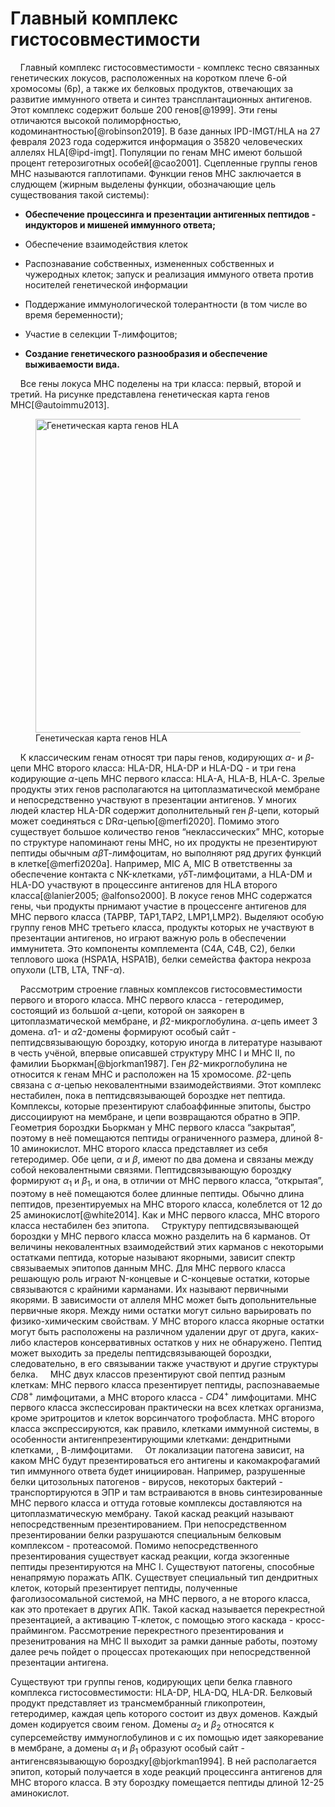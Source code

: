 # Главный комплекс гистосовместимости

    Главный комплекс гистосовместимости - комплекс тесно связанных генетических локусов, расположенных на коротком плече 6-ой хромосомы (6р), а также их белковых продуктов, отвечающих за развитие иммунного ответа и синтез трансплантационных антигенов. Этот комплекс содержит больше 200 генов[@1999]. Эти гены отличаются высокой полиморфностью, кодоминантностью[@robinson2019]. В базе данных IPD-IMGT/HLA на 27 февраля 2023 года содержится информация о 35820 человеческих аллелях HLA[@ipd-imgt]. Популяции по генам МНС имеют большой процент гетерозиготных особей[@cao2001]. Сцепленные группы генов МНС называются гаплотипами. Функции генов МНС заключается в слудющем (жирным выделены функции, обозначающие цель существования такой системы):

-   **Обеспечение процессинга и презентации антигенных пептидов - индукторов и мишеней иммунного ответа;**

-   Обеспечение взаимодействия клеток

-   Распознавание собственных, измененных собственных и чужеродных клеток; запуск и реализация иммуного ответа против носителей генетической информации

-   Поддержание иммунологической толерантности (в том числе во время беременности);

-   Участие в селекции Т-лимфоцитов;

-   **Создание генетического разнообразия и обеспечение выживаемости вида.**

    Все гены локуса МНС поделены на три класса: первый, второй и третий. На рисунке представлена генетическая карта генов МНС[@autoimmu2013].

![Генетическая карта генов HLA](img/mhc_genetic_map.jpg){width="502"}

    К классическим генам относят три пары генов, кодирующих $\alpha$- и $\beta$- цепи МНС второго класса: HLA-DR, HLA-DP и HLA-DQ - и три гена кодирующие $\alpha$-цепь МНС первого класса: HLA-A, HLA-B, HLA-C. Зрелые продукты этих генов располагаются на цитоплазматической мембране и непосредственно участвуют в презентации антигенов. У многих людей кластер HLA-DR содержит дополнительный ген $\beta$-цепи, который может соединяться с DR$\alpha$-цепью[@merfi2020]. Помимо этого существует большое количество генов "неклассических" МНС, которые по структуре напоминают гены МНС, но их продукты не презентируют пептиды обычным $\alpha\beta$Т-лимфоцитам, но выполняют ряд других функций в клетке[@merfi2020a]. Например, MIC A, MIC B ответственны за обеспечение контакта с NK-клетками, $\gamma\delta$Т-лимфоцитами, а HLA-DM и HLA-DO участвуют в процессинге антигенов для HLA второго класса[@lanier2005; @alfonso2000]. В локусе генов МНС содержатся гены, чьи продукты прнимают участие в процессенге антигенов для MHC первого класса (TAPBP, TAP1,TAP2, LMP1,LMP2). Выделяют особую группу генов МНС третьего класса, продукты которых не участвуют в презентации антигенов, но играют важную роль в обеспечении иммунитета. Это компоненты комплемента (С4А, С4В, С2), белки теплового шока (HSPA1A, HSPA1B), белки семейства фактора некроза опухоли (LTB, LTA, TNF-$\alpha$).

    Рассмотрим строение главных комплексов гистосовместимости первого и второго класса. МНС первого класса - гетеродимер, состоящий из большой $\alpha$-цепи, которой он заякорен в цитоплазматической мембране, и $\beta2$-микроглобулина. $\alpha$-цепь имеет 3 домена. $\alpha1$- и $\alpha2$-домены формируют особый сайт - пептидсвязывающую бороздку, которую иногда в литературе называют в честь учёной, впервые описавшей структуру МНС I и МНС II, по фамилии Бьоркман[@bjorkman1987]. Ген $\beta2$-микроглобулина не относится к генам МНС и расположен на 15 хромосоме. $\beta2$-цепь связана с $\alpha$-цепью нековалентными взаимодействиями. Этот комплекс нестабилен, пока в пептидсвязывающей бороздке нет пептида. Комплексы, которые презентируют слабоаффинные эпитопы, быстро диссоциируют на мембране, и цепи возвращаются обратно в ЭПР. Геометрия бороздки Бьоркман у МНС первого класса "закрытая", поэтому в неё помещаются пептиды ограниченного размера, длиной 8-10 аминокислот. МНС второго класса представляет из себя гетеродимер. Обе цепи, $\alpha$ и $\beta$, имеют по два домена и связаны между собой нековалентными связями. Пептидсвязывающую бороздку формируют $\alpha_1$ и $\beta_1$, и она, в отличии от МНС первого класса, "открытая", поэтому в неё помещаются более длинные пептиды. Обычно длина пептидов, презентируемых на МНС второго класса, колеблется от 12 до 25 аминокислот[@white2014]. Как и МНС первого класса, МНС второго класса нестабилен без эпитопа.     Структуру пептидсвязывающей бороздки у МНС первого класса можно разделить на 6 карманов. От величины нековалентных взаимодействий этих карманов с некоторыми остатками пептида, которые называют якорными, зависит спектр связываемых эпитопов данным МНС. Для МНС первого класса решающую роль играют N-концевые и C-концевые остатки, которые связываются с крайними карманами. Их называют первичными якорями. В зависимости от аллеля МНС может быть допольнительные первичные якоря. Между ними остатки могут сильно варьировать по физико-химическим свойствам. У МНС второго класса якорные остатки могут быть расположены на различном удалении друг от друга, каких-либо кластеров консервативных остатков у них не обнаружено. Пептид может выходить за пределы пептидсвязывающей бороздки, следовательно, в его связывании также участвуют и другие структуры белка.     МНС двух классов презентируют свой пептид разным клеткам: МНС первого класса презентирует пептиды, распознаваемые $CD8^{+}$ лимфоцитами, а МНС второго класса - $CD4^{+}$ лимфоцитами. МНС первого класса экспессирован практически на всех клетках организма, кроме эритроцитов и клеток ворсинчатого трофобласта. МНС второго класса экспрессируются, как правило, клетками иммунной системы, в особенности антигенпрезентирующими клетками: дендритными клетками, , В-лимфоцитами.     От локализации патогена зависит, на каком МНС будут презентироваться его антигены и какомакрофагамий тип иммунного ответа будет инициирован. Например, разрушенные белки цитозольных патогенов - вирусов, некоторых бактерий - транспортируются в ЭПР и там встраиваются в вновь синтезированные МНС первого класса и оттуда готовые комплексы доставляются на цитоплазматическую мембрану. Такой каскад реакций называют непосредственным презентированием. При непосредственном презентировании белки разрушаются специальным белковым комплексом - протеасомой. Помимо непосредственного презентирования существует каскад реакции, когда экзогенные пептиды презентируются на МНС I. Существуют патогены, способные ненапрямую поражать АПК. Существует специальный тип дендритных клеток, который презентирует пептиды, полученные фаголизосомальной системой, на МНС первого, а не второго класса, как это протекает в других АПК. Такой каскад называется перекрестной презентацией, а активацию Т-клеток, с помощью этого каскада - кросс-праймингом. Рассмотрение перекрестного презентирования и презенитрования на МНС II выходит за рамки данные работы, поэтому далее речь пойдет о процессах протекающих при непосредственной презентации антигена.

Существуют три группы генов, кодирующих цепи белка главного комплекса гистосовместимости: HLA-DP, HLA-DQ, HLA-DR. Белковый продукт представляет из трансмембранный гликопротеин, гетеродимер, каждая цепь которого состоит из двух доменов. Каждый домен кодируется своим геном. Домены $\alpha_2$ и $\beta_2$ относятся к суперсемейству иммуноглобулинов и с их помощью идет заякоревание в мембране, а домены $\alpha_1$ и $\beta_1$ образуют особый сайт - антигенсвязывающую бороздку[@bjorkman1994]. В ней располагается эпитоп, который получается в ходе реакций процессинга антигенов для МНС второго класса. В эту бороздку помещается пептиды длиной 12-25 аминокислот.
